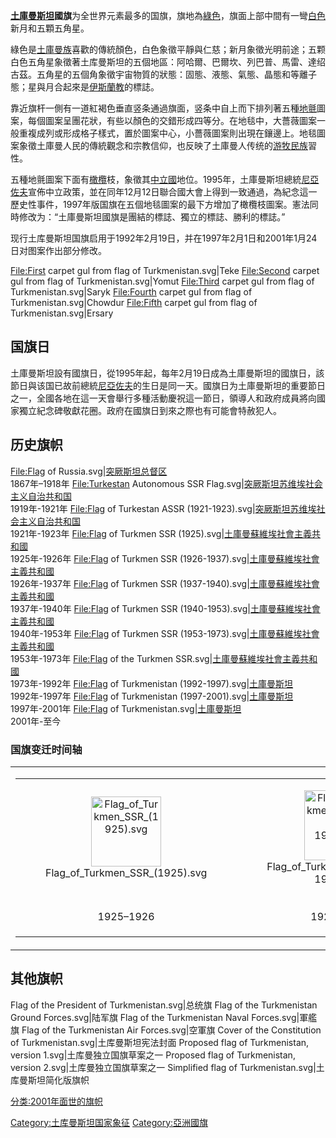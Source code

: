 {{National flag infobox|
Name = 土庫曼斯坦|
Article = |
Image = Flag of Turkmenistan.svg|
Use = 111000|
Symbol =|
Proportion = 2:3|
Adoption = 2001年1月24日|
Design = 綠色为底，上有新月及5顆五角星，左側紅褐色竖條上印有5個地氈。|
Diminutive = |
|Image2 = Flag of the President of Turkmenistan.svg
|Name2 = 
|Nickname2 = 土库曼斯坦总统旗
|Use2 = 010000
|Proportion2 = 2:3
|Adoption2 = 2007年1月
|Design2 = 
|Type = National
}}
'''[[土庫曼斯坦|土庫曼斯坦]]國旗'''为全世界元素最多的国旗，旗地為[[綠色|綠色]]，旗面上部中間有一彎[[白色|白色]]新月和五顆五角星。

綠色是[[土庫曼族|土庫曼族]]喜歡的傳統顏色，白色象徵平靜與仁慈；新月象徵光明前途；五颗白色五角星象徵著土库曼斯坦的五個地區：阿哈爾、巴爾坎、列巴普、馬雷、達绍古茲。五角星的五個角象徵宇宙物質的狀態：固態、液態、氣態、晶態和等離子態；星與月合起來是[[伊斯蘭教|伊斯蘭教]]的標誌。

靠近旗杆一側有一道紅褐色垂直竖条通過旗面，竖条中自上而下排列著五種[[地氈|地氈]]圖案，每個圖案呈團花狀，有些以顏色的交錯形成四等分。在地毯中，大薔薇圖案一般重複成列或形成格子樣式，置於圖案中心，小薔薇圖案則出現在鑲邊上。地毯圖案象徵土庫曼人民的傳統觀念和宗教信仰，也反映了土庫曼人传统的[[游牧民族|游牧民族]]習性。

五種地氈圖案下面有[[橄欖樹|橄欖]]枝，象徵其[[中立國|中立國]]地位。1995年，土庫曼斯坦總統[[尼亞佐夫|尼亞佐夫]]宣佈中立政策，並在同年12月12日聯合國大會上得到一致通過，為紀念這一歷史性事件，1997年版国旗在五個地毯圖案的最下方增加了橄欖枝圖案。憲法同時修改为：“土庫曼斯坦國旗是團結的標誌、獨立的標誌、勝利的標誌。”

现行土库曼斯坦国旗启用于1992年2月19日，并在1997年2月1日和2001年1月24日对图案作出部分修改。

<gallery mode="packed" heights="80px" caption="">
File:First carpet gul from flag of Turkmenistan.svg|Teke
File:Second carpet gul from flag of Turkmenistan.svg|Yomut
File:Third carpet gul from flag of Turkmenistan.svg|Saryk
File:Fourth carpet gul from flag of Turkmenistan.svg|Chowdur
File:Fifth carpet gul from flag of Turkmenistan.svg|Ersary
</gallery>

== 国旗日 ==
土庫曼斯坦設有國旗日，從1995年起，每年2月19日成為土庫曼斯坦的國旗日，該節日與该国已故前總統[[尼亞佐夫|尼亞佐夫]]的生日是同一天。國旗日为土庫曼斯坦的重要節日之一，全國各地在這一天會舉行多種活動慶祝這一節日，領導人和政府成員將向國家獨立紀念碑敬獻花圈。政府在國旗日到來之際也有可能會特赦犯人。

== 历史旗帜 ==
<gallery>
File:Flag of Russia.svg|[[突厥斯坦总督区|突厥斯坦总督区]]<br />1867年–1918年
File:Turkestan Autonomous SSR Flag.svg|[[突厥斯坦苏维埃社会主义自治共和国|突厥斯坦苏维埃社会主义自治共和国]]<br />1919年-1921年
File:Flag of Turkestan ASSR (1921-1923).svg|[[突厥斯坦苏维埃社会主义自治共和国|突厥斯坦苏维埃社会主义自治共和国]]<br />1921年-1923年
File:Flag of Turkmen SSR (1925).svg|[[土庫曼蘇維埃社會主義共和國|土庫曼蘇維埃社會主義共和國]]<br />1925年-1926年
File:Flag of Turkmen SSR (1926-1937).svg|[[土庫曼蘇維埃社會主義共和國|土庫曼蘇維埃社會主義共和國]]<br />1926年-1937年
File:Flag of Turkmen SSR (1937-1940).svg|[[土庫曼蘇維埃社會主義共和國|土庫曼蘇維埃社會主義共和國]]<br />1937年-1940年
File:Flag of Turkmen SSR (1940-1953).svg|[[土庫曼蘇維埃社會主義共和國|土庫曼蘇維埃社會主義共和國]]<br />1940年-1953年
File:Flag of Turkmen SSR (1953-1973).svg|[[土庫曼蘇維埃社會主義共和國|土庫曼蘇維埃社會主義共和國]]<br />1953年-1973年
File:Flag of the Turkmen SSR.svg|[[土庫曼蘇維埃社會主義共和國|土庫曼蘇維埃社會主義共和國]]<br />1973年-1992年
File:Flag of Turkmenistan (1992-1997).svg|[[土庫曼斯坦|土庫曼斯坦]]<br />1992年-1997年
File:Flag of Turkmenistan (1997-2001).svg|[[土庫曼斯坦|土庫曼斯坦]]<br />1997年-2001年
File:Flag of Turkmenistan.svg|[[土庫曼斯坦|土庫曼斯坦]]<br />2001年-至今
</gallery>

===国旗变迁时间轴===
{| cellpadding="0" cellspacing="0" style="margin:auto; border:1px solid #ccc; background:#fff;"
|-
|
{| cellspacing=3 cellpadding=3 style="background:#fff;"
|-
| style="width:180px; text-align:center;" | [[File:Flag_of_Turkmen_SSR_(1925).svg|112px]]
| style="width:180px; text-align:center;" | [[File:Flag_of_Turkmen_SSR_(1926-1937).svg|112px]]
| style="width:180px; text-align:center;" | [[File:Flag_of_Turkmen_SSR_(1937-1940).svg|112px]]
| style="width:180px; text-align:center;" | [[File:Flag_of_Turkmen_SSR_(1940-1953).svg|112px]]
| style="width:180px; text-align:center;" | [[File:Flag_of_Turkmen_SSR_(1953-1973).svg|112px]]
| style="width:180px; text-align:center;" | [[File:Flag_of_the_Turkmen_SSR.svg|112px]]
| style="width:180px; text-align:center;" | [[File:Flag_of_Turkmenistan_(1992-1997).svg|112px]]
| style="width:180px; text-align:center;" | [[File:Flag_of_Turkmenistan_(1997-2001).svg|112px]]
| style="width:180px; text-align:center;" | [[File:Flag_of_Turkmenistan.svg|112px]]
|-
| align=center | 1925–1926
| align=center | 1926–1937
| align=center | 1937–1940
| align=center | 1940–1953
| align=center | 1953–1973
| align=center | 1973–1992
| align=center | 1992–1997
| align=center | 1997–2001
| align=center | 2001-至今
|}
|}

== 其他旗帜 ==
<gallery>
Flag of the President of Turkmenistan.svg|总统旗
Flag of the Turkmenistan Ground Forces.svg|陆军旗
Flag of the Turkmenistan Naval Forces.svg|軍艦旗
Flag of the Turkmenistan Air Forces.svg|空軍旗
Cover of the Constitution of Turkmenistan.svg|土库曼斯坦宪法封面
Proposed flag of Turkmenistan, version 1.svg|土库曼独立国旗草案之一
Proposed flag of Turkmenistan, version 2.svg|土库曼独立国旗草案之一
Simplified flag of Turkmenistan.svg|土库曼斯坦简化版旗帜

</gallery>
{{亚洲题目|国旗}}

[[Category:土库曼斯坦国家象征|Category:土库曼斯坦国家象征]]
[[Category:亞洲國旗|Category:亞洲國旗]]
[[分类:2001年面世的旗帜|分类:2001年面世的旗帜]]
